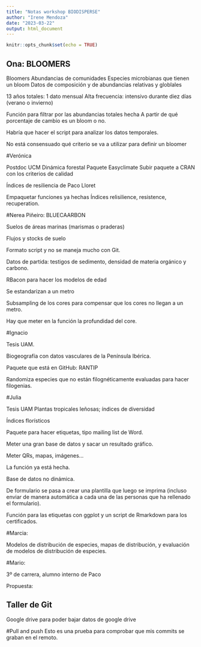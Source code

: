 ```yaml
---
title: "Notas workshop BIODISPERSE"
author: "Irene Mendoza"
date: "2023-03-22"
output: html_document
---
```


```r
knitr::opts_chunk$set(echo = TRUE)
```

## Ona: BLOOMERS

Bloomers
Abundancias de comunidades
Especies microbianas que tienen un bloom
Datos de composición y de abundancias relativas y globlales

13 años totales: 1 dato mensual
Alta frecuencia: intensivo durante diez días (verano o invierno)

Función para filtrar por las abundancias totales hecha
A partir de qué porcentaje de cambio es un bloom o no. 

Habría que hacer el script para analizar los datos temporales. 

No está consensuado qué criterio se va a utilizar para definir un bloomer


#Verónica

Postdoc UCM
Dinámica forestal
Paquete Easyclimate
Subir paquete a CRAN con los criterios de calidad

Índices de resiliencia de Paco Lloret

Empaquetar funciones ya hechas
Índices relisilience, resistence, recuperation.

#Nerea Piñeiro: BLUECAARBON

Suelos de áreas marinas (marismas o praderas)

Flujos y stocks de suelo

Formato script y no se maneja mucho con Git.

Datos de partida: testigos de sedimento, densidad de materia orgánico y carbono. 

RBacon para hacer los modelos de edad

Se estandarizan a un metro

Subsampling de los cores para compensar que los cores no llegan a un metro.

Hay que meter en la función la profundidad del core.

#Ignacio

Tesis UAM. 

Biogeografía con datos vasculares de la Península Ibérica. 

Paquete que está en GitHub: RANTIP

Randomiza especies que no están filognéticamente evaluadas para hacer filogenias. 

#Julia

Tesis UAM
Plantas tropicales leñosas; índices de diversidad

Índices florísticos

Paquete para hacer etiquetas, tipo mailing list de Word.

Meter una gran base de datos y sacar un resultado gráfico.

Meter QRs, mapas, imágenes...

La función ya está hecha. 

Base de datos no dinámica.

De formulario se pasa a crear una plantilla que luego se imprima (incluso enviar de manera automática a cada una de las personas que ha rellenado el formulario).

Función para las etiquetas con ggplot y un script de Rmarkdown para los certificados.

#Marcia: 

Modelos de distribución de especies, mapas de distribución, y evaluación de modelos de distribución de especies. 

#Mario:

3º de carrera, alumno interno de Paco


Propuesta: 

## Taller de Git

Google drive para poder bajar datos de google drive

#Pull and push
Esto es una prueba para comprobar que mis commits se graban en el remoto. 

